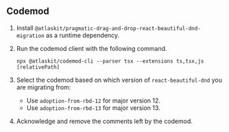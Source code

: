 ## Codemod

1. Install `@atlaskit/pragmatic-drag-and-drop-react-beautiful-dnd-migration` as a runtime
   dependency.

2. Run the codemod client with the following command.

   ```
   npx @atlaskit/codemod-cli --parser tsx --extensions ts,tsx,js [relativePath]
   ```

3. Select the codemod based on which version of `react-beautiful-dnd` you are migrating from:
   - Use `adoption-from-rbd-12` for major version 12.
   - Use `adoption-from-rbd-13` for major version 13.

4. Acknowledge and remove the comments left by the codemod.
